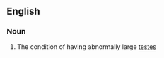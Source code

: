 ==English==

===Noun===
{{wikipedia}}
{{en-noun|-}}

#{{medicine}} The condition of having abnormally large [[testes]]